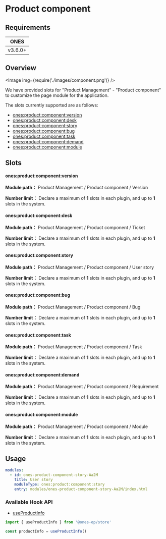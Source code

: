 
# Product component

## Requirements

| **ONES** |
| :------: |
| v3.6.0+  |

## Overview

<Image img={require('./images/component.png')} />

We have provided slots for "Product Management" - "Product component" to customize the page module for the application.

The slots currently supported are as follows:

- [ones:product:component:version](#onesproductcomponentversion)
- [ones:product:component:desk](#onesproductcomponentdesk)
- [ones:product:component:story](#onesproductcomponentstory)
- [ones:product:component:bug](#onesproductcomponentbug)
- [ones:product:component:task](#onesproductcomponenttask)
- [ones:product:component:demand](#onesproductcomponentdemand)
- [ones:product:component:module](#onesproductcomponentmodule)

## Slots

#### ones:product:component:version

**Module path：** Product Management / Product component / Version

**Number limit：** Declare a maximum of **1** slots in each plugin, and up to **1** slots in the system.

#### ones:product:component:desk

**Module path：** Product Management / Product component / Ticket

**Number limit：** Declare a maximum of **1** slots in each plugin, and up to **1** slots in the system.

#### ones:product:component:story

**Module path：** Product Management / Product component / User story

**Number limit：** Declare a maximum of **1** slots in each plugin, and up to **1** slots in the system.

#### ones:product:component:bug

**Module path：** Product Management / Product component / Bug

**Number limit：** Declare a maximum of **1** slots in each plugin, and up to **1** slots in the system.

#### ones:product:component:task

**Module path：** Product Management / Product component / Task

**Number limit：** Declare a maximum of **1** slots in each plugin, and up to **1** slots in the system.

#### ones:product:component:demand

**Module path：** Product Management / Product component / Requirement

**Number limit：** Declare a maximum of **1** slots in each plugin, and up to **1** slots in the system.

#### ones:product:component:module

**Module path：** Product Management / Product component / Module

**Number limit：** Declare a maximum of **1** slots in each plugin, and up to **1** slots in the system.

## Usage

```yaml
modules:
  - id: ones-product-component-story-Aa2M
    title: User story
    moduleType: ones:product:component:story
    entry: modules/ones-product-component-story-Aa2M/index.html
```

### Available Hook API

- [useProductInfo](../../../../../reference/packages/store/store.md#useProductInfo)

```ts
import { useProductInfo } from '@ones-op/store'

const productInfo = useProductInfo()
```
